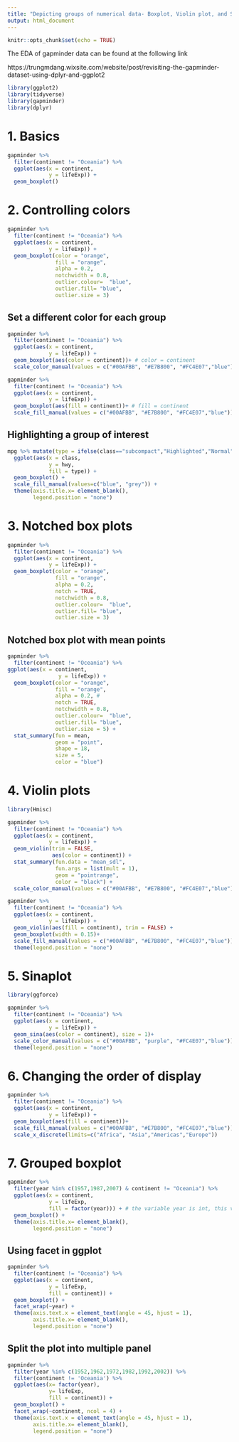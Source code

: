 ---
title: "Depicting groups of numerical data- Boxplot, Violin plot, and Sinaplot plot"
output: html_document
---

```{r setup, include=FALSE}
knitr::opts_chunk$set(echo = TRUE)
```


The EDA of gapminder data can be found at the following link

https://trungmdang.wixsite.com/website/post/revisiting-the-gapminder-dataset-using-dplyr-and-ggplot2

```{r}
library(ggplot2)
library(tidyverse)
library(gapminder)
library(dplyr)
```

# 1. Basics

```{r}
gapminder %>% 
  filter(continent != "Oceania") %>% 
  ggplot(aes(x = continent, 
             y = lifeExp)) +
  geom_boxplot()
```

# 2. Controlling colors

```{r}
gapminder %>% 
  filter(continent != "Oceania") %>% 
  ggplot(aes(x = continent, 
             y = lifeExp)) +
  geom_boxplot(color = "orange",
               fill = "orange",
               alpha = 0.2,              
               notchwidth = 0.8,
               outlier.colour=  "blue",
               outlier.fill= "blue",
               outlier.size = 3)
```

## Set a different color for each group

```{r}
gapminder %>% 
  filter(continent != "Oceania") %>% 
  ggplot(aes(x = continent, 
             y = lifeExp)) +
  geom_boxplot(aes(color = continent))+ # color = continent
  scale_color_manual(values = c("#00AFBB", "#E7B800", "#FC4E07","blue")) # scale_color_manual
```

```{r}
gapminder %>% 
  filter(continent != "Oceania") %>% 
  ggplot(aes(x = continent, 
             y = lifeExp)) +
  geom_boxplot(aes(fill = continent))+ # fill = continent
  scale_fill_manual(values = c("#00AFBB", "#E7B800", "#FC4E07","blue")) # scale_fill_manual
```


## Highlighting a group of interest

```{r}
mpg %>% mutate(type = ifelse(class=="subcompact","Highlighted","Normal")) %>% 
  ggplot(aes(x = class, 
             y = hwy, 
             fill = type)) + 
  geom_boxplot() +
  scale_fill_manual(values=c("blue", "grey")) +
  theme(axis.title.x= element_blank(),
        legend.position = "none")
```

# 3. Notched box plots 

```{r}
gapminder %>% 
  filter(continent != "Oceania") %>% 
  ggplot(aes(x = continent, 
             y = lifeExp)) +
  geom_boxplot(color = "orange",
               fill = "orange",
               alpha = 0.2, 
               notch = TRUE,
               notchwidth = 0.8,
               outlier.colour=  "blue",
               outlier.fill= "blue",
               outlier.size = 3)
```

## Notched box plot with mean points

```{r}
gapminder %>% 
  filter(continent != "Oceania") %>% 
ggplot(aes(x = continent, 
                y = lifeExp)) +
  geom_boxplot(color = "orange",
               fill = "orange",
               alpha = 0.2, #
               notch = TRUE,
               notchwidth = 0.8,
               outlier.colour=  "blue",
               outlier.fill= "blue",  
               outlier.size = 5) +
  stat_summary(fun = mean,
               geom = "point",
               shape = 18,
               size = 5,
               color = "blue")
```

# 4. Violin plots

```{r}
library(Hmisc)
```

```{r}
gapminder %>% 
  filter(continent != "Oceania") %>% 
  ggplot(aes(x = continent, 
             y = lifeExp)) +
  geom_violin(trim = FALSE, 
              aes(color = continent)) +
  stat_summary(fun.data = "mean_sdl",  
               fun.args = list(mult = 1), 
               geom = "pointrange", 
               color = "black") +
  scale_color_manual(values = c("#00AFBB", "#E7B800", "#FC4E07","blue"))
```


```{r}
gapminder %>% 
  filter(continent != "Oceania") %>% 
  ggplot(aes(x = continent, 
             y = lifeExp)) +
  geom_violin(aes(fill = continent), trim = FALSE) + 
  geom_boxplot(width = 0.15)+
  scale_fill_manual(values = c("#00AFBB", "#E7B800", "#FC4E07","blue")) +
  theme(legend.position = "none")
```

# 5. Sinaplot

```{r}
library(ggforce)
```

```{r}
gapminder %>% 
  filter(continent != "Oceania") %>% 
  ggplot(aes(x = continent, 
             y = lifeExp)) +
  geom_sina(aes(color = continent), size = 1)+
  scale_color_manual(values = c("#00AFBB", "purple", "#FC4E07","blue")) +
  theme(legend.position = "none")
```

# 6. Changing the order of display

```{r}
gapminder %>% 
  filter(continent != "Oceania") %>% 
  ggplot(aes(x = continent, 
             y = lifeExp)) +
  geom_boxplot(aes(fill = continent))+ 
  scale_fill_manual(values = c("#00AFBB", "#E7B800", "#FC4E07","blue"))+
  scale_x_discrete(limits=c("Africa", "Asia","Americas","Europe")) 
```

# 7. Grouped boxplot

```{r}
gapminder %>% 
  filter(year %in% c(1957,1987,2007) & continent != "Oceania") %>%
  ggplot(aes(x = continent, 
             y = lifeExp, 
             fill = factor(year))) + # the variable year is int, this variable must be converted into factor.
  geom_boxplot() +
  theme(axis.title.x= element_blank(),
        legend.position = "none")
```

## Using facet in ggplot

```{r, fig.height= 8.0, fig.width=10}
gapminder %>% 
  filter(continent != "Oceania") %>% 
  ggplot(aes(x = continent, 
             y = lifeExp, 
             fill = continent)) +
  geom_boxplot() +
  facet_wrap(~year) +
  theme(axis.text.x = element_text(angle = 45, hjust = 1),
        axis.title.x= element_blank(),
        legend.position = "none")
```

## Split the plot into multiple panel

```{r, fig.height= 5, fig.width=10}
gapminder %>% 
  filter(year %in% c(1952,1962,1972,1982,1992,2002)) %>%
  filter(continent != 'Oceania') %>%
  ggplot(aes(x= factor(year),
             y= lifeExp, 
             fill = continent)) +
  geom_boxplot() +
  facet_wrap(~continent, ncol = 4) +
  theme(axis.text.x = element_text(angle = 45, hjust = 1),
        axis.title.x= element_blank(),
        legend.position = "none")
```


























